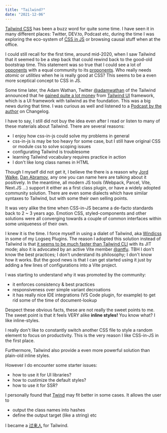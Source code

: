 ```yaml
---
title: "Tailwind?"
date: "2021-12-06"
---
```


<LinkPreview url="https://tailwindcss.com/" />

[Tailwind CSS](https://tailwindcss.com/) has been a buzz word for quite some time. I have seen it in many different places: Twitter, DEV.to, Podcast etc, during the time I was exploring the eco-system of [CSS in JS](/posts/css-in-js) or browsing causal stuff when at the office.

I could still recall for the first time, around mid-2020, when I saw Tailwind that it seemed to be a step back that could rewind back to the good-old bootstrap time. This statement was so true that I could see a lot of [opponents](https://dev.to/jaredcwhite/why-tailwind-isn-t-for-me-5c90) with a equal community to its [proponents](https://www.swyx.io/why-tailwind/). Who really needs _atomic_ or _utilities_ when he is really good at CSS? This seems to be a even more sceptical concept to CSS in JS.

Some time later, the <note label="author">Adam Wathan, Twitter [@adamwathan](https://twitter.com/adamwathan)</note> of the Tailwind announced that he [gained quite a lot money](https://adamwathan.me/tailwindcss-from-side-project-byproduct-to-multi-mullion-dollar-business/) from [Tailwind UI](https://tailwindui.com/) framework, which is a UI framework with tailwind as the foundation.
This was a big news during that time. I was curious as well and listened to a [Podcast by the author](https://changelog.com/news/the-tailwind-beneath-my-wings-nLXW) on Changelog.

I have to say, I still did not buy the idea even after I read or listen to many of these materials about Tailwind. There are several reasons:

- I enjoy how css-in-js could solve my problems in general
- css-in-js is may be too heavy for some case, but I still have original CSS or module css to solve scoping issues
- configurating Tailwind is troublesome
- learning Tailwind vocabulary requires practice in action
- I don't like long class names in HTML

Though I myself did not get it, I believe the there is a reason why <note label="opinion leaders">[Jord Walke](https://twitter.com/jordwalke/status/1374674525762166784), [Dan Abramov](https://twitter.com/dan_abramov/status/1452324924421550080), any one you can name here</note> are talking about it positively. In the meantime, all modern JS tools (Webpack, Parcel, Vite, Next.JS ...) support it either as a first class plugin, or have a widely adopted community solution. There are even some dialects which have similar syntaxes to Tailwind, but with some their own selling points.

It was very alike the time when CSS-in-JS became a de-facto standards back to 2 ~ 3 years ago. Emotion CSS, styled-components and other solutions were all converging towards a couple of common interfaces within some uniqueness of their own.

I knew it is the time. I force myself in using a dialet of Tailwind, aka [Windicss](https://windicss.org/) in some of my Logseq Plugins. The reason I adopted this solution instead of Tailwind is that [it seems to be much faster than Tailwind CLI](https://antfu.me/posts/reimagine-atomic-css) with its JIT mode; also it is advocated by an active Vite member [@antfu](https://github.com/antfu). TBH I don't know the best practices; I don't understand its philosophy; I don't know how it works. But the good news is that I can get started using it just by adding a few lines of configurations into a Vite project.

I was starting to understand why it was promoted by the community:

- it enforces consistency & best practices
- responsiveness over simple variant decroations
- it has really nice IDE integrations (VS Code plugin, for example) to get rid some of the time of document-lookup

Despect these obvious facts, these are not really the sweet points to me.
The sweet point is that
it feels VERY alike **inline styles!** You know what? I like inline-styles.

I really don't like to constantly switch another CSS file to style a random element to focus on productivity. This is the very reason I like CSS-in-JS in the first place.

Furthermore, Tailwind also provide a even more powerful solution than plain-old inline styles.

However I do encounter some starter issues:

- how to use it for UI libraries?
- how to custimize the default styles?
- how to use it for SSR?

I personally found that [Twind](https://twind.dev/) may fit better in some cases. It allows the user to

- output the class names into hashes
- define the output target (like a string) etc

I became a [过来人](https://www.swyx.io/guo-lai-ren/) for Tailwind.
